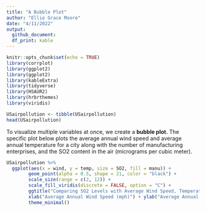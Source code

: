 ```yaml
---
title: "A Bubble Plot"
author: "Ellie Grace Moore"
date: "4/11/2022"
output: 
  github_document:
  df_print: kable
---
```


```r
knitr::opts_chunk$set(echo = TRUE)
library(corrplot)
library(ggplot2)
library(ggplot2)
library(kableExtra)
library(tidyverse)
library(HSAUR2)
library(hrbrthemes)
library(viridis)
```

```r
USairpollution <- tibble(USairpollution)
head(USairpollution)
```

To visualize multiple variables at once, we create a **bubble plot.** The specific plot below plots the average annual wind speed and average annual temperature for a city along with the number of manufacturing enterprises, and the SO2 content in the air (micrograms per cubic meter).
 
```r
USairpollution %>%
  ggplot(aes(x = wind, y = temp, size = SO2, fill = manu)) +
        geom_point(alpha = 0.5, shape = 21, color = "black") +
        scale_size(range = c(2, 12)) +
        scale_fill_viridis(discrete = FALSE, option = "C") +
        ggtitle("Comparing SO2 Levels with Average Wind Speed, Temperature, \n and Manufacturing Plants") +
        xlab("Average Annual Wind Speed (mph)") + ylab("Average Annual Temperature (Fahrenheit)") +
        theme_minimal()
```

